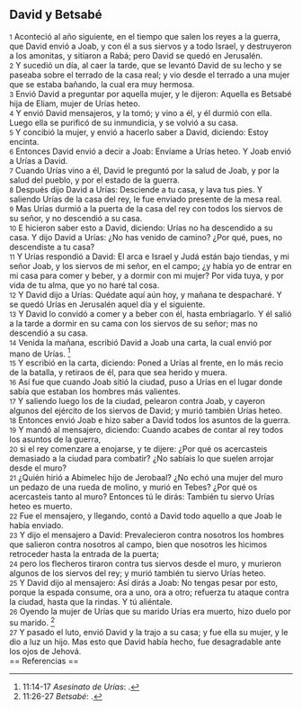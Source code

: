 == David y Betsabé ==

{{anchor|1}} <small>1</small> Aconteció al año siguiente, en el tiempo que salen los reyes a la guerra, que David envió a Joab, y con él a sus siervos y a todo Israel, y destruyeron a los amonitas, y sitiaron a Rabá; pero David se quedó en Jerusalén.<br>
{{anchor|2}} <small>2</small> Y sucedió un día, al caer la tarde, que se levantó David de su lecho y se paseaba sobre el terrado de la casa real; y vio desde el terrado a una mujer que se estaba bañando, la cual era muy hermosa.<br>
{{anchor|3}} <small>3</small> Envió David a preguntar por aquella mujer, y le dijeron: Aquella es Betsabé hija de Eliam, mujer de Urías heteo.<br>
{{anchor|4}} <small>4</small> Y envió David mensajeros, y la tomó; y vino a él, y él durmió con ella. Luego ella se purificó de su inmundicia, y se volvió a su casa.<br>
{{anchor|5}} <small>5</small> Y concibió la mujer, y envió a hacerlo saber a David, diciendo: Estoy encinta.<br>
{{anchor|6}} <small>6</small> Entonces David envió a decir a Joab: Envíame a Urías heteo. Y Joab envió a Urías a David.<br>
{{anchor|7}} <small>7</small> Cuando Urías vino a él, David le preguntó por la salud de Joab, y por la salud del pueblo, y por el estado de la guerra.<br>
{{anchor|8}} <small>8</small> Después dijo David a Urías: Desciende a tu casa, y lava tus pies. Y saliendo Urías de la casa del rey, le fue enviado presente de la mesa real.<br>
{{anchor|9}} <small>9</small> Mas Urías durmió a la puerta de la casa del rey con todos los siervos de su señor, y no descendió a su casa.<br>
{{anchor|10}} <small>10</small> E hicieron saber esto a David, diciendo: Urías no ha descendido a su casa. Y dijo David a Urías: ¿No has venido de camino? ¿Por qué, pues, no descendiste a tu casa?<br>
{{anchor|11}} <small>11</small> Y Urías respondió a David: El arca e Israel y Judá están bajo tiendas, y mi señor Joab, y los siervos de mi señor, en el campo; ¿y había yo de entrar en mi casa para comer y beber, y a dormir con mi mujer? Por vida tuya, y por vida de tu alma, que yo no haré tal cosa.<br>
{{anchor|12}} <small>12</small> Y David dijo a Urías: Quédate aquí aún hoy, y mañana te despacharé. Y se quedó Urías en Jerusalén aquel día y el siguiente.<br>
{{anchor|13}} <small>13</small> Y David lo convidó a comer y a beber con él, hasta embriagarlo. Y él salió a la tarde a dormir en su cama con los siervos de su señor; mas no descendió a su casa.<br>
{{anchor|14}} <small>14</small> Venida la mañana, escribió David a Joab una carta, la cual envió por mano de Urías. <ref>11:14-17 ''Asesinato de Urías'': {{lib|LU|97|9|15}}.</ref><br>
{{anchor|15}} <small>15</small> Y escribió en la carta, diciendo: Poned a Urías al frente, en lo más recio de la batalla, y retiraos de él, para que sea herido y muera.<br>
{{anchor|16}} <small>16</small> Así fue que cuando Joab sitió la ciudad, puso a Urías en el lugar donde sabía que estaban los hombres más valientes.<br>
{{anchor|17}} <small>17</small> Y saliendo luego los de la ciudad, pelearon contra Joab, y cayeron algunos del ejército de los siervos de David; y murió también Urías heteo.<br>
{{anchor|18}} <small>18</small> Entonces envió Joab e hizo saber a David todos los asuntos de la guerra.<br>
{{anchor|19}} <small>19</small> Y mandó al mensajero, diciendo: Cuando acabes de contar al rey todos los asuntos de la guerra,<br>
{{anchor|20}} <small>20</small> si el rey comenzare a enojarse, y te dijere: ¿Por qué os acercasteis demasiado a la ciudad para combatir? ¿No sabíais lo que suelen arrojar desde el muro?<br>
{{anchor|21}} <small>21</small> ¿Quién hirió a Abimelec hijo de Jerobaal? ¿No echó una mujer del muro un pedazo de una rueda de molino, y murió en Tebes? ¿Por qué os acercasteis tanto al muro? Entonces tú le dirás: También tu siervo Urías heteo es muerto.<br>
{{anchor|22}} <small>22</small> Fue el mensajero, y llegando, contó a David todo aquello a que Joab le había enviado.<br>
{{anchor|23}} <small>23</small> Y dijo el mensajero a David: Prevalecieron contra nosotros los hombres que salieron contra nosotros al campo, bien que nosotros les hicimos retroceder hasta la entrada de la puerta;<br>
{{anchor|24}} <small>24</small> pero los flecheros tiraron contra tus siervos desde el muro, y murieron algunos de los siervos del rey; y murió también tu siervo Urías heteo.<br>
{{anchor|25}} <small>25</small> Y David dijo al mensajero: Así dirás a Joab: No tengas pesar por esto, porque la espada consume, ora a uno, ora a otro; refuerza tu ataque contra la ciudad, hasta que la rindas. Y tú aliéntale.<br>
{{anchor|26}} <small>26</small> Oyendo la mujer de Urías que su marido Urías era muerto, hizo duelo por su marido. <ref>11:26-27 ''Betsabé'': {{lib|LU|97|9|10}}.</ref><br>
{{anchor|27}} <small>27</small> Y pasado el luto, envió David y la trajo a su casa; y fue ella su mujer, y le dio a luz un hijo. Mas esto que David había hecho, fue desagradable ante los ojos de Jehová.<br>
== Referencias ==

<references />
